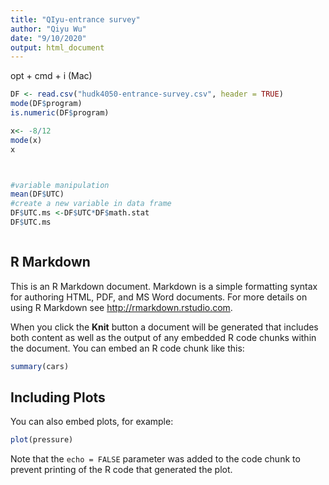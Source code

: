 ```yaml
---
title: "QIyu-entrance survey"
author: "Qiyu Wu"
date: "9/10/2020"
output: html_document
---
```



opt + cmd + i (Mac)
```r
DF <- read.csv("hudk4050-entrance-survey.csv", header = TRUE)
mode(DF$program)
is.numeric(DF$program)

x<- -8/12
mode(x)
x



#variable manipulation
mean(DF$UTC)
#create a new variable in data frame
DF$UTC.ms <-DF$UTC*DF$math.stat 
DF$UTC.ms



```

## R Markdown

This is an R Markdown document. Markdown is a simple formatting syntax for authoring HTML, PDF, and MS Word documents. For more details on using R Markdown see <http://rmarkdown.rstudio.com>.

When you click the **Knit** button a document will be generated that includes both content as well as the output of any embedded R code chunks within the document. You can embed an R code chunk like this:

```r
summary(cars)
```

## Including Plots

You can also embed plots, for example:

```r
plot(pressure)
```

Note that the `echo = FALSE` parameter was added to the code chunk to prevent printing of the R code that generated the plot.
